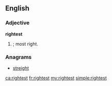 ==English==

===Adjective===
'''rightest'''

# {{en-superlative of|right}}; most right.

===Anagrams===
* [[streight#English|streight]]

[[ca:rightest]]
[[fr:rightest]]
[[my:rightest]]
[[simple:rightest]]
